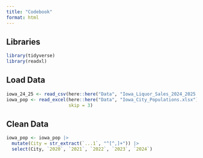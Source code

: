 ```yaml
---
title: "Codebook"
format: html
---
```


## Libraries
```r
library(tidyverse)
library(readxl)
```

## Load Data
```r
iowa_24_25 <- read_csv(here::here("Data", "Iowa_Liquor_Sales_2024_2025.csv"))
iowa_pop <- read_excel(here::here("Data", "Iowa_City_Populations.xlsx"),
                       skip = 3)
```

## Clean Data
```r
iowa_pop <- iowa_pop |>
  mutate(City = str_extract(`...1`, "^[^,]+")) |>
  select(City, `2020`, `2021`, `2022`, `2023`, `2024`)
```

